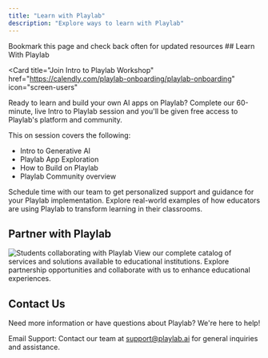 ```yaml
---
title: "Learn with Playlab"
description: "Explore ways to learn with Playlab"
---
```

<Note>
Bookmark this page and check back often for updated resources
</Note>
## <Icon icon="book" size="24" className="inline-block align-text-bottom" /> Learn With Playlab

<Card
  title="Join Intro to Playlab Workshop"
  href="https://calendly.com/playlab-onboarding/playlab-onboarding"
  icon="screen-users"
>
Ready to learn and build your own AI apps on Playlab? Complete our 60-minute, live Intro to Playlab session and you'll be given free access to Playlab's platform and community.

This on session covers the following:

- Intro to Generative AI
- Playlab App Exploration
- How to Build on Playlab
- Playlab Community overview
</Card>

<CardGroup cols={3}>
  <Card title="Join Playlab Office Hours" icon="calendar" href="https://calendly.com/playlab-onboarding/new-meeting" className="bg-blue-50">
    Schedule time with our team to get personalized support and guidance for your Playlab implementation.
  </Card>
  <Card title="Read A Playlab Case Study" icon="file-lines" href="https://www.playlab.ai/case-studies" className="bg-yellow-50">
    Explore real-world examples of how educators are using Playlab to transform learning in their classrooms.
  </Card>

</CardGroup>

## <Icon icon="handshake" size="24" className="inline-block align-text-bottom" /> Partner with Playlab

<img src="/images/learn1-min.JPG" alt="Students collaborating with Playlab" className="rounded-lg shadow-md mb-6" />

<CardGroup cols={2}>
  <Card title="Playlab Offerings" icon="list-check" href="https://bit.ly/PlaylabOfferings" className="bg-indigo-50">
    View our complete catalog of services and solutions available to educational institutions.
  </Card>
  <Card title="Partner with Playlab" icon="handshake" href="https://webforms.pipedrive.com/f/6FxbdfJ9S5D0OxVuaXyDPwp7rra0cWNx8Wu3SL9SzbUDRXBbBwzlyBXkdPkU2fg3lx" className="bg-purple-50">
    Explore partnership opportunities and collaborate with us to enhance educational experiences.
  </Card>

</CardGroup>

## <Icon icon="envelope" size="24" className="inline-block align-text-bottom" /> Contact Us

Need more information or have questions about Playlab? We're here to help!

Email Support: Contact our team at [support@playlab.ai](mailto:support@playlab.ai) for general inquiries and assistance.